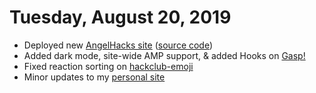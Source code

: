 # Tuesday, August 20, 2019

- Deployed new [AngelHacks site](https://angelhacks.org) ([source code](https://github.com/angelhacks/site))
- Added dark mode, site-wide AMP support, & added Hooks on [Gasp!](https://gasp.now.sh)
- Fixed reaction sorting on [hackclub-emoji](https://hackclub-emoji.now.sh)
- Minor updates to my [personal site](https://eugene.me)
